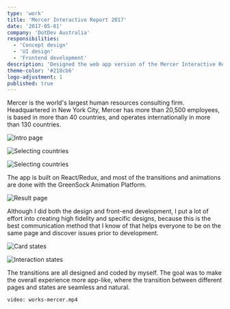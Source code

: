 ```yaml
---
type: 'work'
title: 'Mercer Interactive Report 2017'
date: '2017-05-01'
company: 'DotDev Australia'
responsibilities:
  - 'Concept design'
  - 'UI design'
  - 'Frontend development'
description: 'Designed the web app version of the Mercer Interactive Report 2017, and participated in the front-end development of the app.'
theme-color: '#218cb6'
logo-adjustment: 1
published: true
---
```



Mercer is the world's largest human resources consulting firm. Headquartered in New York City, Mercer has more than 20,500 employees, is based in more than 40 countries, and operates internationally in more than 130 countries.

<ImageContainer>

![Intro page](works-mercer-01.png)

</ImageContainer>

<ImageContainer>

![Selecting countries](works-mercer-02.png)

</ImageContainer>


<ImageContainer>

![Selecting countries](works-mercer-03.png)

</ImageContainer>

The app is built on React/Redux, and most of the transitions and animations are done with the GreenSock Animation Platform.

<ImageContainer>

![Result page](works-mercer-04.png)

</ImageContainer>

Although I did both the design and front-end development, I put a lot of effort into creating high fidelity and specific designs, because this is the best communication method that I know of that helps everyone to be on the same page and discover issues prior to development.

<ImageContainer>

![Card states](works-mercer-05.png)

</ImageContainer>

<ImageContainer>

![Interaction states](works-mercer-06.png)

</ImageContainer>

The transitions are all designed and coded by myself. The goal was to make the overall experience more app-like, where the transition between different pages and states are seamless and natural.


<VideoContainer size="large">

`video: works-mercer.mp4`

</VideoContainer>